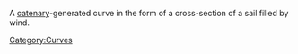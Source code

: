 {{unsourced}}
{{copy to wiktionary}}
A [[catenary]]-generated curve in the form of a cross-section of a sail filled by wind.
[[Category:Curves]]
{{geometry-stub}}